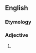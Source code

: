 {{also|noncut}}
==English==

===Etymology===
{{prefix|en|non|cut}}

===Adjective===
{{en-adj|-}}

# {{lb|en|sports}} {{rfdef|en}}<!--This was the crappy definition... Does not [[bias]] by skill or ability, especially a team or club.-->